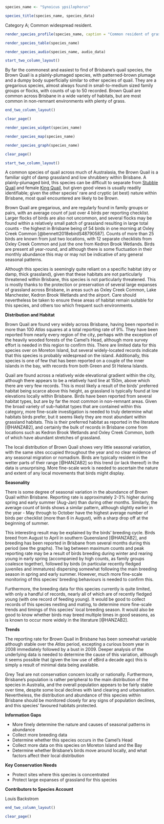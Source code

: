 ```r
species_name <- "Synoicus ypsilophorus"
```

```r
species_title(species_name, species_data)
```

Category A; Common widespread resident.

```r
render_species_profile(species_name, caption = "Common resident of grasslands across Brisbane. Year-round resident, although local nomadic movement may occur in some areas. Not of conservation concern. Photo by Louis Backstrom, Kedron Brook Wetlands, 15 Mar 2018.")
```

```r
render_species_table(species_name)
```

```r
render_species_audio(species_name, audio_data)
```

```r
start_two_column_layout()
```

By far the commonest and easiest to find of Brisbane's quail species, the Brown Quail is a plainly-plumaged species, with patterned-brown plumage and a dumpy body superficially similar to other species of quail. They are a gregarious species, almost always found in small-to-medium sized family groups or flocks, with counts of up to 50 recorded. Brown Quail are common across Brisbane in a wide variety of habitats, but are most common in non-remnant environments with plenty of grass.

```r
end_two_column_layout()
```

```r
clear_page()
```

```r
render_species_widget(species_name)
```

```r
render_species_map(species_name)
```

```r
render_species_graph(species_name)
```

```r
clear_page()
```

```r
start_two_column_layout()
```

A common species of quail across much of Australasia, the Brown Quail is a familiar sight of damp grassland and low shrubbery within Brisbane. A plainly-plumaged bird, this species can be difficult to separate from [Stubble Quail](stubble-quail-coturnix-pectoralis) and female [King Quail](#king-quail-synoicus-chinensis), but given good views is usually readily identifiable; given the other species' rare and cryptic (at best) nature within Brisbane, most quail encountered are likely to be Brown.

Brown Quail are gregarious, and are regularly found in family groups or pairs, with an average count of just over 4 birds per reporting checklist. Larger flocks of birds are also not uncommon, and several flocks may be found within a relatively small patch of grassland resulting in large total counts - the highest in Brisbane being of 54 birds in one morning at Oxley Creek Common [@bennett2018ebirdS48790587]. Counts of more than 25 birds are known from just two locations, with 12 separate checklists from Oxley Creek Common and just the one from Kedron Brook Wetlands. Birds are present all year-round, and although there is some fluctuation in their monthly abundance this may or may not be indicative of any general seasonal patterns.

Although this species is seemingly quite reliant on a specific habitat (dry or damp, thick grassland), given that these habitats are not particularly threatened within Brisbane, this species is not particularly threatened. This is mostly thanks to the protection or preservation of several large expanses of grassland across Brisbane, in areas such as Oxley Creek Common, Lake Manchester, Kedron Brook Wetlands and the airport. Care should nevertheless be taken to ensure these areas of habitat remain suitable for this species, and others too which frequent such environments.

**Distribution and Habitat**

Brown Quail are found very widely across Brisbane, having been reported in more than 100 _Atlas_ squares at a total reporting rate of 9%. They have been reported from nearly every region of the city, perhaps with the exception of the heavily wooded forests of the Camel's Head, although more survey effort is needed in this region to confirm this. There are limited data for this species over on Moreton Island, but several widely-located records indicate that this species is probably widespread on the island. Additionally, this species is one of few that has been reported on a couple of the inner islands in the bay, with records from both Green and St Helena Islands.

Quail are found across a relatively wide elevational gradient within the city, although there appears to be a relatively hard line at 150m, above which there are very few records. This is most likely a result of the birds' preferred habitat being scarce above this height, as grassland is typically found at low elevations locally within Brisbane. Birds have been reported from several habitat types, but are by far the most common in non-remnant areas. Given the broad variety of sub-habitat types that are contained within this category, more fine-scale investigation is needed to truly determine what habitats birds prefer, but it seems likely they are most abundant within grassland habitats. This is their preferred habitat as reported in the literature [@HANZAB2], and certainly the bulk of records in Brisbane come from locations such as Kedron Brook Wetlands and Oxley Creek Common, both of which have abundant stretches of grassland.

The local distribution of Brown Quail shows very little seasonal variation, with the same sites occupied throughout the year and no clear evidence of any seasonal migration or nomadism. Birds are typically resident in the wetter parts of their range [@HANZAB2] so this trend (or lack thereof) in the data is unsurprising. More fine-scale work is needed to ascertain the nature and extent of any local movements that birds might display.

**Seasonality**

There is some degree of seasonal variation in the abundance of Brown Quail within Brisbane. Reporting rate is approximately 2-3% higher during spring and early summer (Aug-Jan) than during other months. Similarly, the average count of birds shows a similar pattern, although slightly earlier in the year - May through to October have the highest average number of birds per checklist (more than 6 in August), with a sharp drop off at the beginning of summer.

This interesting result may be explained by the birds' breeding cycle. Birds breed from August to April in southern Queensland [@HANZAB2], and breeding has been reported in Brisbane from several months during this period (see the graphs). The lag between maximum counts and peak reporting rate may be a result of birds breeding during winter and rearing young in early spring (accompanied by high counts, as family groups coalesce together), followed by birds (in particular recently fledged juveniles and immatures) dispersing somewhat following the main breeding season in spring and early summer. However, much more fine-scale monitoring of this species' breeding behaviours is needed to confirm this.

Furthermore, the breeding data for this species currently is quite limited, with only a handful of records, nearly all of which are of recently fledged young (with one record of feeding young). It would be good to collect records of this species nesting and mating, to determine more fine-scale trends and timings of this species' local breeding season. It would also be good to know whether birds may breed multiple times in good seasons, as is known to occur more widely in the literature [@HANZAB2].

**Trends**

The reporting rate for Brown Quail in Brisbane has been somewhat variable although stable over the _Atlas_ period, excepting a curious boom year in 2008 immediately followed by a bust in 2009. Deeper analysis of the underlying data is needed to determine the cause of this variation, although it seems possible that (given the low use of eBird a decade ago) this is simply a result of minimal data being available.

Grey Teal are not conservation concern locally or nationally. Furthermore, Brisbane’s population is rather peripheral to the main distribution of the species in Australia, and the overall population appears to be fairly stable over time, despite some local declines with land clearing and urbanisation. Nevertheless, the distribution and abundance of this species within Brisbane should be monitored closely for any signs of population declines, and this species' favoured habitats protected.

**Information Gaps**

- More finely determine the nature and causes of seasonal patterns in abundance
- Collect more breeding data
- Determine whether this species occurs in the Camel's Head
- Collect more data on this species on Moreton Island and the Bay
- Determine whether Brisbane's birds move around locally, and what factors affect their local distribution   

**Key Conservation Needs**

- Protect sites where this species is concentrated
- Protect large expanses of grassland for this species

**Contributors to Species Account**

Louis Backstrom 

```r
end_two_column_layout()
```

```r
clear_page()
```

